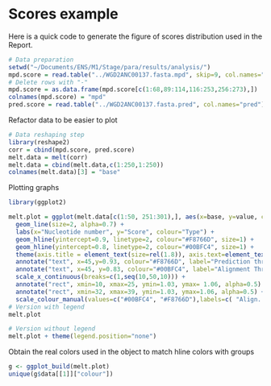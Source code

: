 # Scores example #

Here is a quick code to generate the figure of scores distribution used in the Report.

```r
# Data preparation
setwd("~/Documents/ENS/M1/Stage/para/results/analysis/")
mpd.score = read.table("../WGD2ANC00137.fasta.mpd", skip=9, col.names="mpd")
# Delete rows with "-"
mpd.score = as.data.frame(mpd.score[c(1:68,89:114,116:253,256:273),])
colnames(mpd.score) = "mpd"
pred.score = read.table("../WGD2ANC00137.fasta.pred", col.names="pred")
```

Refactor data to be easier to plot

```r
# Data reshaping step
library(reshape2)
corr = cbind(mpd.score, pred.score)
melt.data = melt(corr)
melt.data = cbind(melt.data,c(1:250,1:250))
colnames(melt.data)[3] = "base"
```

Plotting graphs

```r
library(ggplot2)

melt.plot = ggplot(melt.data[c(1:50, 251:301),], aes(x=base, y=value, color=variable)) +
  geom_line(size=2, alpha=0.7) +
  labs(x="Nucleotide number", y="Score", colour="Type") +
  geom_hline(yintercept=0.9, linetype=2, colour="#F8766D", size=1) +
  geom_hline(yintercept=0.8, linetype=2, colour="#00BFC4", size=1) +
  theme(axis.title = element_text(size=rel(1.8)), axis.text=element_text(size=rel(1.3))) +
  annotate("text", x=45,y=0.93, colour="#F8766D", label="Prediction threshold", size=7) +
  annotate("text", x=45, y=0.83, colour="#00BFC4", label="Alignment Threshold", size=7) +
  scale_x_continuous(breaks=c(1,seq(10,50,10))) +
  annotate("rect", xmin=10, xmax=25, ymin=1.03, ymax= 1.06, alpha=0.5) +
  annotate("rect", xmin=32, xmax=39, ymin=1.03, ymax=1.06, alpha=0.5) +
  scale_colour_manual(values=c("#00BFC4", "#F8766D"),labels=c( "Align. Score", "Prediction Score"))
# Version with legend
melt.plot

# Version without legend
melt.plot + theme(legend.position="none")
```
Obtain the real colors used in the object to match hline colors with groups
```r
g <- ggplot_build(melt.plot)
unique(g$data[[1]]["colour"])

```